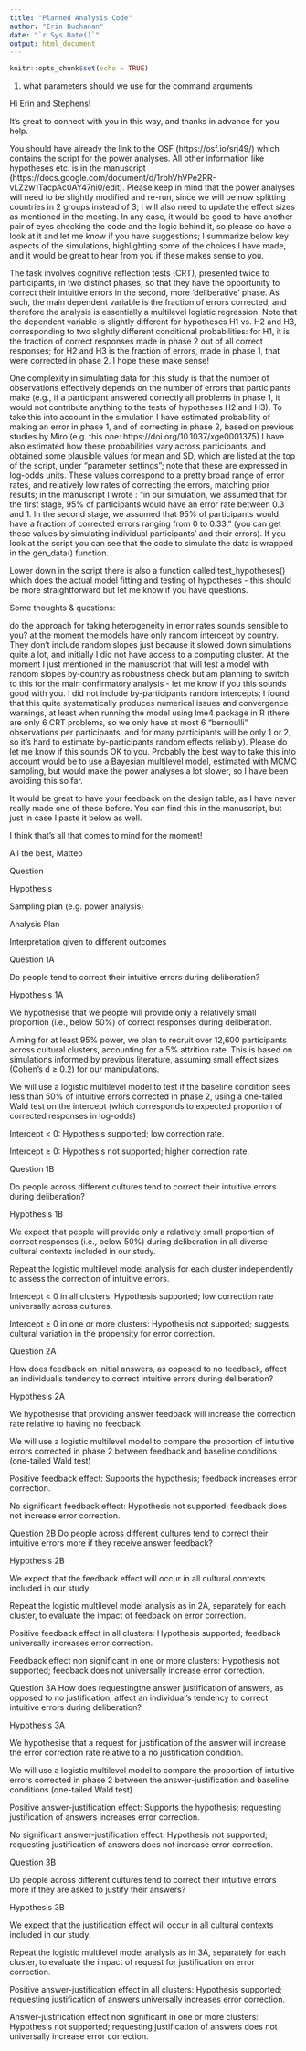 ```yaml
---
title: "Planned Analysis Code"
author: "Erin Buchanan"
date: "`r Sys.Date()`"
output: html_document
---
```


```r
knitr::opts_chunk$set(echo = TRUE)
```

1) what parameters should we use for the command arguments

Hi Erin and Stephens!
 
It's great to connect with you in this way, and thanks in advance for you help.
 
You should have already the link to the OSF (https://osf.io/srj49/) which contains the script for the power analyses. All other information like hypotheses etc. is in the manuscript (https://docs.google.com/document/d/1rbhVhVPe2RR-vLZ2w1TacpAc0AY47ni0/edit).  Please keep in mind that the power analyses will need to be slightly modified and re-run, since we will be now splitting countries in 2 groups instead of 3; I will also need to update the effect sizes as mentioned in the meeting. 
In any case, it would be good to have another pair of eyes checking the code and the logic behind it, so please do have a look at it and let me know if you have suggestions; I summarize below key aspects of the simulations, highlighting some of the choices I have made, and it would be great to hear from you if these makes sense to you.
 
The task involves cognitive reflection tests (CRT), presented twice to participants, in two distinct phases, so that they have the opportunity to correct their intuitive errors in the second, more 'deliberative' phase. As such, the main dependent variable is the fraction of errors corrected, and therefore the analysis is essentially a multilevel logistic regression. Note that the dependent variable is slightly different for hypotheses H1 vs. H2 and H3, corresponding to two slightly different conditional probabilities:
for H1, it is the fraction of correct responses made in phase 2 out of all correct responses;
for H2 and H3 is the fraction of errors, made in phase 1, that were corrected in phase 2.
I hope these make sense! 
 
One complexity in simulating data for this study is that the number of observations effectively depends on the number of errors that participants make (e.g., if a participant answered correctly all problems in phase 1, it would not contribute anything to the tests of hypotheses H2 and H3). To take this into account in the simulation I have estimated probability of making an error in phase 1, and of correcting in phase 2, based on previous studies by Miro (e.g. this one:  https://doi.org/10.1037/xge0001375) I have also estimated how these probabilities vary across participants, and obtained some plausible values for mean and SD, which are listed at the top of the script, under "parameter settings"; note that these are expressed in log-odds units. These values correspond to a pretty broad range of error rates, and relatively low rates of correcting the errors, matching prior results; in the manuscript I wrote : "in our simulation, we assumed that for the first stage, 95% of participants would have an error rate between 0.3 and 1. In the second stage, we assumed that 95% of participants would have a fraction of corrected errors ranging from 0 to 0.33."  (you can get these values by simulating individual participants' and their errors). If you look at the script you can see that the code to simulate the data is wrapped in the gen_data()​ function. 
 
Lower down in the script there is also a function called test_hypotheses()​which does the actual model fitting and testing of hypotheses - this should be more straightforward but let me know if you have questions. 
 
Some thoughts & questions:

do the approach for taking heterogeneity in error rates sounds sensible to you? 
at the moment the models have only random intercept by country. They don't include random slopes just because it slowed down simulations quite a lot, and initially I did not have access to a computing cluster. At the moment I just mentioned in the manuscript that will test a model with random slopes by-country as robustness check but am planning to switch to this for the main confirmatory analysis - let me know if you this sounds good with you.
I did not include by-participants random intercepts; I found that this quite systematically produces numerical issues and convergence warnings, at least when running the model using lme4 package in R (there are only 6 CRT problems, so we only have at most 6 "bernoulli" observations per participants, and for many participants will be only 1 or 2, so it's hard to estimate by-participants random effects reliably). Please do let me know if this sounds OK to you. Probably the best way to take this into account would be to use a Bayesian multilevel model, estimated with MCMC sampling, but would make the power analyses a lot slower, so I have been avoiding this so far. 
 
It would be great to have your feedback on the design table, as I have never really made one of these before. You can find this in the manuscript, but just in case I paste it below as well.
 
 
 
I think that's all that comes to mind for the moment!
 
All the best,
Matteo
 
 
 
Question

Hypothesis

Sampling plan (e.g. power analysis)

Analysis Plan

Interpretation given to different outcomes

Question 1A

Do people tend to correct their intuitive errors during deliberation?

Hypothesis 1A

We hypothesise that we people will provide only a relatively small proportion (i.e., below 50%) of correct responses during deliberation.

Aiming for at least 95% power, we plan to recruit over 12,600 participants across cultural clusters, accounting for a 5% attrition rate. This is based on simulations informed by previous literature, assuming small effect sizes (Cohen's d ≥ 0.2) for our manipulations.

We will use a logistic multilevel model to test if the baseline condition sees less than 50% of intuitive errors corrected in phase 2, using a one-tailed Wald test on the intercept (which corresponds to expected proportion of corrected responses in log-odds)

Intercept < 0: Hypothesis supported; low correction rate.

Intercept ≥ 0: Hypothesis not supported; higher correction rate.

Question 1B

Do people across different cultures tend to correct their intuitive errors during deliberation?

Hypothesis 1B

We expect that people will provide only a relatively small proportion of correct responses (i.e., below 50%) during deliberation in all diverse cultural contexts included in our study.

Repeat the logistic multilevel model analysis for each cluster independently to assess the correction of intuitive errors. 

Intercept < 0 in all clusters: Hypothesis supported; low correction rate universally across cultures.

Intercept ≥ 0 in one or more clusters: Hypothesis not supported; suggests cultural variation in the propensity for error correction.

Question 2A

How does feedback on initial answers, as opposed to no feedback, affect an individual’s tendency to correct intuitive errors during deliberation?

Hypothesis 2A 

We hypothesise that providing answer feedback will increase the correction rate relative to having no feedback

We will use a logistic multilevel model to compare the proportion of intuitive errors corrected in phase 2 between feedback and baseline conditions (one-tailed Wald test)

Positive feedback effect: Supports the hypothesis; feedback increases error correction.

No significant feedback effect: Hypothesis not supported; feedback does not increase error correction.

Question 2B
Do people across different cultures tend to correct their intuitive errors more if they receive answer feedback?

Hypothesis 2B 

We expect that the feedback effect will occur in all cultural contexts included in our study

Repeat the logistic multilevel model analysis as in 2A, separately for each cluster, to evaluate the impact of feedback on error correction.

Positive feedback effect in all clusters: Hypothesis supported; feedback universally increases error correction.

Feedback effect non significant in one or more clusters: Hypothesis not supported; feedback does not universally increase error correction.

Question 3A
How does requestingthe answer justification of answers, as opposed to no justification, affect an individual’s tendency to correct intuitive errors during deliberation?

Hypothesis 3A 

We hypothesise that a request for justification of the answer will increase the error correction rate relative to a no justification condition.

We will use a logistic multilevel model to compare the proportion of intuitive errors corrected in phase 2 between the answer-justification and baseline conditions (one-tailed Wald test)

Positive answer-justification effect: Supports the hypothesis; requesting justification of answers increases error correction.

No significant answer-justification effect: Hypothesis not supported; requesting justification of answers does not increase error correction.

Question 3B

Do people across different cultures tend to correct their intuitive errors more if they are asked to justify their answers?

Hypothesis 3B

We expect that the justification effect will occur in all cultural contexts included in our study.

Repeat the logistic multilevel model analysis as in 3A, separately for each cluster, to evaluate the impact of request for justification on error correction.

Positive answer-justification effect in all clusters: Hypothesis supported; requesting justification of answers universally increases error correction.

Answer-justification effect non significant in one or more clusters: Hypothesis not supported; requesting justification of answers does not universally increase error correction.

